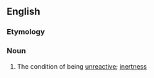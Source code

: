 ==English==

===Etymology===
{{prefix|en|un|reactivity}}

===Noun===
{{en-noun|-}}

# The condition of being [[unreactive]]; [[inertness]]